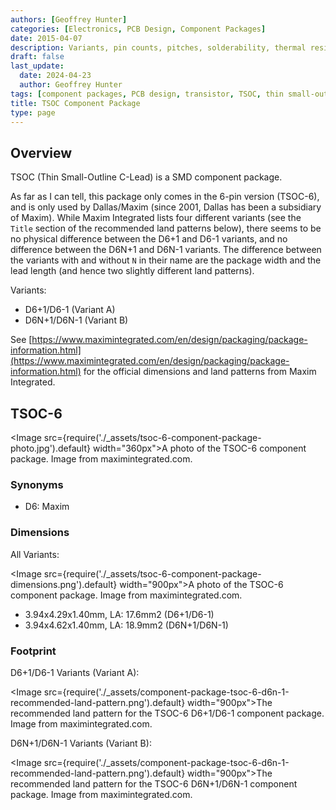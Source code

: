 ```yaml
---
authors: [Geoffrey Hunter]
categories: [Electronics, PCB Design, Component Packages]
date: 2015-04-07
description: Variants, pin counts, pitches, solderability, thermal resistances, dimensions, land patterns, 3D models and more info for the TSOC component package.
draft: false
last_update:
  date: 2024-04-23
  author: Geoffrey Hunter
tags: [component packages, PCB design, transistor, TSOC, thin small-outline C-Lead, TSOC-6, D6-1, D6N-1, Dallas, Maxim]
title: TSOC Component Package
type: page
---
```


## Overview

TSOC (Thin Small-Outline C-Lead) is a SMD component package.

As far as I can tell, this package only comes in the 6-pin version (TSOC-6), and is only used by Dallas/Maxim (since 2001, Dallas has been a subsidiary of Maxim). While Maxim Integrated lists four different variants (see the `Title` section of the recommended land patterns below), there seems to be no physical difference between the D6+1 and D6-1 variants, and no difference between the D6N+1 and D6N-1 variants. The difference between the variants with and without `N` in their name are the package width and the lead length (and hence two slightly different land patterns).

Variants:

* D6+1/D6-1 (Variant A)
* D6N+1/D6N-1 (Variant B)

See [https://www.maximintegrated.com/en/design/packaging/package-information.html](https://www.maximintegrated.com/en/design/packaging/package-information.html) for the official dimensions and land patterns from Maxim Integrated.

## TSOC-6

<Image src={require('./_assets/tsoc-6-component-package-photo.jpg').default} width="360px">A photo of the TSOC-6 component package. Image from maximintegrated.com.</Image>

### Synonyms

* D6: Maxim

### Dimensions

All Variants:

<Image src={require('./_assets/tsoc-6-component-package-dimensions.png').default} width="900px">A photo of the TSOC-6 component package. Image from maximintegrated.com.</Image>

* 3.94x4.29x1.40mm, LA: 17.6mm2 (D6+1/D6-1)
* 3.94x4.62x1.40mm, LA: 18.9mm2 (D6N+1/D6N-1)

### Footprint

D6+1/D6-1 Variants (Variant A):

<Image src={require('./_assets/component-package-tsoc-6-d6n-1-recommended-land-pattern.png').default} width="900px">The recommended land pattern for the TSOC-6 D6+1/D6-1 component package. Image from maximintegrated.com.</Image>

D6N+1/D6N-1 Variants (Variant B):

<Image src={require('./_assets/component-package-tsoc-6-d6n-1-recommended-land-pattern.png').default} width="900px">The recommended land pattern for the TSOC-6 D6N+1/D6N-1 component package. Image from maximintegrated.com.</Image>
